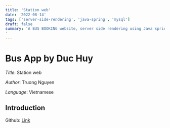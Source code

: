 ```yaml
---
title: 'Station web'
date: '2022-08-14'
tags: ['server-side-rendering', 'java-spring', 'mysql']
draft: false
summary: 'A BUS BOOKING website, server side rendering using Java spring
'
---
```


# Bus App by Duc Huy

_Title_: Station web

_Author_: Truong Nguyen

_Language_: Vietnamese

## Introduction

Github: [Link](https://github.com/nguyen498/ManagerStationWeb)
